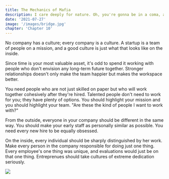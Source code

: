 ```yaml
---
title: The Mechanics of Mafia 
description: I care deeply for nature. Oh, you're gonna be in a coma, all right. He'll want to use your yacht, and I don't want this thing smelling like fish. Get me a vodka rocks. And a piece of toast. No! I was ashamed to be SEEN with you. I like being with you.
date: '2021-07-27'
image: '/images/bridge.jpg'
chapter: 'Chapter 10'
---
```


No company has a culture; every company is a culture. A startup is a team of people on a mission, and a good culture is just what that looks like on the inside. 

Since time is your most valuable asset, it's odd to spend it working with people who don't envision any long-term future together. Stronger relationships doesn't only make the team happier but makes the workspace better. 

You need people who are not just skilled on paper but who will work together cohesively after they're hired. Talented people don't need to work for you; they have plenty of options. You should highlight your mission and you should highlight your team. "Are these the kind of people I want to work with?"

From the outside, everyone in your company should be different in the same way. You should make your early staff as personally similar as possible. You need every new hire to be equally obsessed. 

On the inside, every individual should be sharply distinguished by her work. Make every person in the company responsible for doing just one thing. Every employee's one thing was unique, and evaluations would just be on that one thing. Entreprenues should take cultures of extreme dedication seriously. 

<div className="flex flex-col items-center mt-12 mb-12">
  <Image src="/zero-to-one/10.the-mechanics-of-mafia/1-focus.png" width={600} height={337.5}/>
</div>